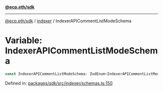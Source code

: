 [**@ecp.eth/sdk**](../../index.mdx)

***

[@ecp.eth/sdk](/sdk-reference/index.mdx) / [indexer](/sdk-reference/indexer/index.mdx) / IndexerAPICommentListModeSchema

# Variable: IndexerAPICommentListModeSchema

```ts
const IndexerAPICommentListModeSchema: ZodEnum<IndexerAPICommentListModeSchemaType>;
```

Defined in: [packages/sdk/src/indexer/schemas.ts:150](https://github.com/ecp-eth/comments-monorepo/blob/main/packages/sdk/src/indexer/schemas.ts#L150)
